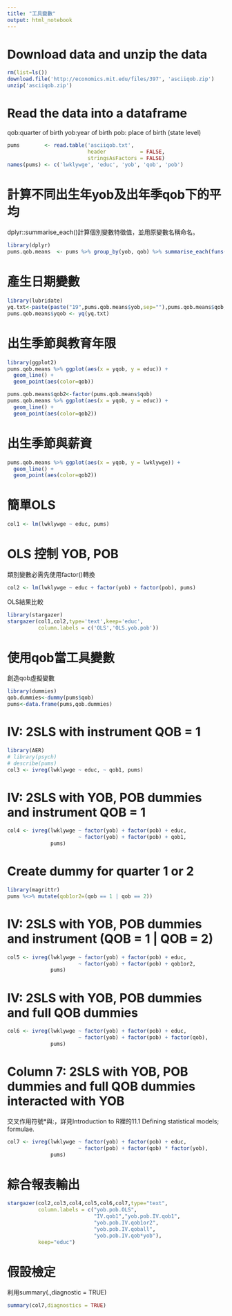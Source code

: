 ```yaml
---
title: "工具變數"
output: html_notebook
---
```

# Download data and unzip the data
```r
rm(list=ls())
download.file('http://economics.mit.edu/files/397', 'asciiqob.zip')
unzip('asciiqob.zip')
```

# Read the data into a dataframe
qob:quarter of birth
yob:year of birth
pob: place of birth (state level)
```r
pums        <- read.table('asciiqob.txt',
                          header           = FALSE,
                          stringsAsFactors = FALSE)
names(pums) <- c('lwklywge', 'educ', 'yob', 'qob', 'pob')
```

# 計算不同出生年yob及出年季qob下的平均
dplyr::summarise_each()計算個別變數特徵值，並用原變數名稱命名。
```r
library(dplyr)
pums.qob.means  <- pums %>% group_by(yob, qob) %>% summarise_each(funs(mean))
```

# 產生日期變數
```r
library(lubridate)
yq.txt<-paste(paste("19",pums.qob.means$yob,sep=""),pums.qob.means$qob,sep="-")
pums.qob.means$yqob <- yq(yq.txt)
```

# 出生季節與教育年限
```r
library(ggplot2)
pums.qob.means %>% ggplot(aes(x = yqob, y = educ)) +
  geom_line() +
  geom_point(aes(color=qob)) 

pums.qob.means$qob2<-factor(pums.qob.means$qob)
pums.qob.means %>% ggplot(aes(x = yqob, y = educ)) +
  geom_line() +
  geom_point(aes(color=qob2))
```

# 出生季節與薪資
```r
pums.qob.means %>% ggplot(aes(x = yqob, y = lwklywge)) +
  geom_line() +
  geom_point(aes(color=qob2))
```

# 簡單OLS
```r
col1 <- lm(lwklywge ~ educ, pums)
```

# OLS 控制 YOB, POB
類別變數必需先使用factor()轉換
```r
col2 <- lm(lwklywge ~ educ + factor(yob) + factor(pob), pums)


```
OLS結果比較
```r
library(stargazer)
stargazer(col1,col2,type='text',keep='educ',
          column.labels = c('OLS','OLS.yob.pob'))
```

# 使用qob當工具變數
創造qob虛擬變數
```r
library(dummies)
qob.dummies<-dummy(pums$qob)
pums<-data.frame(pums,qob.dummies)
```

# IV: 2SLS with instrument QOB = 1
```r
library(AER)
# library(psych)
# describe(pums)
col3 <- ivreg(lwklywge ~ educ, ~ qob1, pums)
```

# IV: 2SLS with YOB, POB dummies and instrument QOB = 1
```r
col4 <- ivreg(lwklywge ~ factor(yob) + factor(pob) + educ,
	                   ~ factor(yob) + factor(pob) + qob1,
	          pums)
```


# Create dummy for quarter 1 or 2
```r
library(magrittr)
pums %<>% mutate(qob1or2=(qob == 1 | qob == 2))
```

# IV: 2SLS with YOB, POB dummies and instrument (QOB = 1 | QOB = 2)
```r
col5 <- ivreg(lwklywge ~ factor(yob) + factor(pob) + educ,
                       ~ factor(yob) + factor(pob) + qob1or2,
              pums)
```

# IV: 2SLS with YOB, POB dummies and full QOB dummies
```r
col6 <- ivreg(lwklywge ~ factor(yob) + factor(pob) + educ,
	                   ~ factor(yob) + factor(pob) + factor(qob),
	          pums)
```

# Column 7: 2SLS with YOB, POB dummies and full QOB dummies interacted with YOB
交叉作用符號*與:，詳見Introduction to R裡的11.1 Defining statistical models; formulae. 
```r
col7 <- ivreg(lwklywge ~ factor(yob) + factor(pob) + educ,
	                   ~ factor(pob) + factor(qob) * factor(yob),
	          pums)

```
# 綜合報表輸出
```r
stargazer(col2,col3,col4,col5,col6,col7,type="text",
          column.labels = c("yob.pob.OLS",
                            "IV.qob1","yob.pob.IV.qob1",
                            "yob.pob.IV.qob1or2",
                            "yob.pob.IV.qoball",
                            "yob.pob.IV.qob*yob"),
          keep="educ")
```

# 假設檢定
利用summary(.,diagnostic = TRUE)
```r
summary(col7,diagnostics = TRUE)
```

